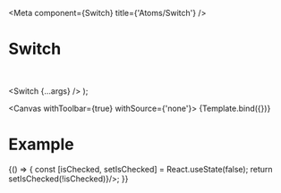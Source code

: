 

<Meta
  component={Switch}
  title={'Atoms/Switch'}
/>

# Switch

<br/>

  <Switch {...args} />
);

<Canvas withToolbar={true} withSource={'none'}>
  <Story name='Default'>
    {Template.bind({})}
  </Story>
</Canvas>

<ArgsTable story='Default' />

# Example

<Canvas>
  <Story name='stateful'>
    {() => {
      const [isChecked, setIsChecked] = React.useState(false);
      return <Switch isChecked={isChecked} onToggled={() => setIsChecked(!isChecked)}/>;
    }}
  </Story>
</Canvas>
